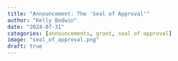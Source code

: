 ```yaml
---
title: "Announcement: The 'Seal of Approval'"
author: "Kelly Bodwin"
date: "2024-07-31"
categories: [announcements, grant, seal of approval]
image: "seal_of_approval.png"
draft: true
---
```


